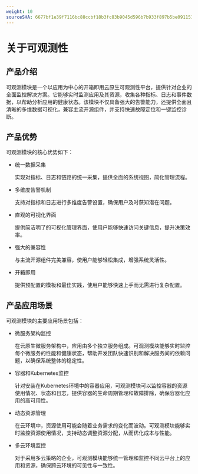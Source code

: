 ```yaml
---
weight: 10
sourceSHA: 6677bf1e39f7116bc88ccbf18b3fc83b9045d596b7b933f897b5be0911517543
---
```


# 关于可观测性

## 产品介绍

可观测模块是一个以应用为中心的开箱即用云原生可观测性平台，提供针对企业的全面监控解决方案。它能够实时监测应用及其资源，收集各种指标、日志和事件数据，以帮助分析应用的健康状态。该模块不仅具备强大的告警能力，还提供全面且清晰的多维数据可视化，兼容主流开源组件，并支持快速故障定位和一键监控诊断。

## 产品优势

可观测模块的核心优势如下：

- 统一数据采集

  实现对指标、日志和链路的统一采集，提供全面的系统视图，简化管理流程。

- 多维度告警机制

  支持对指标和日志进行多维度告警设置，确保用户及时获知潜在问题。

- 直观的可视化界面

  提供简洁明了的可视化管理界面，使用户能够快速访问关键信息，提升决策效率。

- 强大的兼容性

  与主流开源组件完美兼容，使用户能够轻松集成，增强系统灵活性。

- 开箱即用

  提供预配置的模板和最佳实践，使用户能够快速上手而无需进行复杂配置。

## 产品应用场景

可观测模块的主要应用场景包括：

- 微服务架构监控

  在云原生微服务架构中，应用由多个独立服务组成。可观测模块能够实时监控每个微服务的性能和健康状态，帮助开发团队快速识别和解决服务间的依赖问题，以确保系统整体的稳定性。

- 容器和Kubernetes监控

  针对安装在Kubernetes环境中的容器应用，可观测模块可以监控容器的资源使用情况、状态和日志，提供容器的生命周期管理和故障排除，确保容器化应用的高可用性。

- 动态资源管理

  在云环境中，资源使用可能会随着业务需求的变化而波动。可观测模块能够实时监控资源使用情况，支持动态调整资源分配，从而优化成本与性能。

- 多云环境监控

  对于采用多云策略的企业，可观测模块能够统一管理和监控不同云平台上的应用和资源，确保跨云环境的可见性与一致性。
